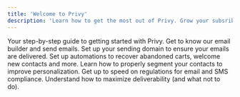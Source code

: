 ```yaml
---
title: 'Welcome to Privy'
description: 'Learn how to get the most out of Privy. Grow your subsriber list. Engage with your audience. Drive sales and customer loyalty.'
---
```


<Card horizontal href="/docs/get-started/getting-started/start-here" title="Get Started" icon="rocket" iconType="duotone">
Your step-by-step guide to getting started with Privy.
</Card>
<Card horizontal title="Creating emails" icon="paper-plane" iconType="sharp-solid">
Get to know our email builder and send emails.
</Card>
<Card horizontal title="Setup your sending domain" icon="globe" iconType="sharp-solid">
Set up your sending domain to ensure your emails are delivered.
</Card>
<Card horizontal href="automations/intro_automations"title="Setup automations" icon="gauge" iconType="duotone">
Set up automations to recover abandoned carts, welcome new contacts and more.
</Card>
<Card horizontal title="Segment your contacts" icon="users" iconType="duotone">
Learn how to properly segment your contacts to improve personalization. 
</Card>
<Card horizontal title="Compliance" icon="scale-unbalanced" iconType="duotone">
Get up to speed on regulations for email and SMS compliance. 
</Card>
<Card horizontal title="Improving inbox placement" icon="inbox" iconType="duotone">
Understand how to maximize deliverability (and what not to do). 
</Card>

